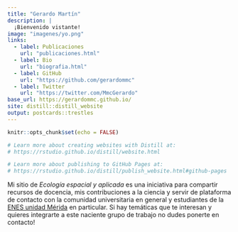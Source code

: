 ```yaml
---
title: "Gerardo Martín"
description: |
  ¡Bienvenido vistante!
image: "imagenes/yo.png"
links:
  - label: Publicaciones
    url: "publicaciones.html"
  - label: Bio
    url: "biografia.html"
  - label: GitHub
    url: "https://github.com/gerardommc"
  - label: Twitter
    url: "https://twitter.com/MmcGerardo"
base_url: https://gerardommc.github.io/
site: distill::distill_website
output: postcards::trestles
---
```


```r
knitr::opts_chunk$set(echo = FALSE)

# Learn more about creating websites with Distill at:
# https://rstudio.github.io/distill/website.html

# Learn more about publishing to GitHub Pages at:
# https://rstudio.github.io/distill/publish_website.html#github-pages

```

Mi sitio de *Ecología espacial y aplicada* es una iniciativa para compartir recursos de docencia, mis contribuciones a la ciencia y servir de plataforma de contacto con la comunidad universitaria en general y estudiantes de la [ENES unidad Mérida](https://enesmerida.unam.mx) en particular. Si hay temáticas que te interesan y quieres integrarte a este naciente grupo de trabajo no dudes ponerte en contacto!
